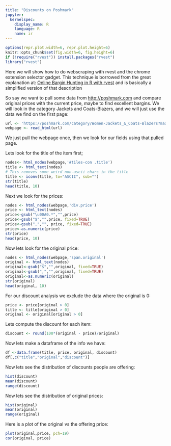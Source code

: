 ```yaml
---
title: "Discounts on Poshmark"
jupyter:
  kernelspec:
    display_name: R
    language: R
    name: ir
---
```


```r
options(repr.plot.width=6, repr.plot.height=6)
knitr::opts_chunk$set(fig.width=6, fig.height=6)
if (!require("rvest")) install.packages("rvest")
library("rvest")
```

Here we will show how to do webscraping with rvest and the chrome extension selector gadget. This technique is borrowed from the great explanation at: [Online Bargin Hunting in R with rvest](https://jef.works/blog/2019/01/12/online-bargain-hunting-in-R-with-rvest/) and is basically a simplified version of that description

So say we want to pull some data from [http://poshmark.com](http://poshmark.com) and compare original prices with the current price, maybe to find excellent bargins. We will look in the category Jackets and Coats-Blazers, and we will just use the data we find on the first page: 

```r
url <- 'https://poshmark.com/category/Women-Jackets_&_Coats-Blazers?max_id=1'
webpage <- read_html(url)
```

We just pull the webpage once, then we look for our fields using that pulled page.

Lets look for the title of the item first;

```r
nodes<- html_nodes(webpage,'#tiles-con .title')
title <- html_text(nodes)
# This removes some weird non-ascii chars in the title
title <- iconv(title, to="ASCII", sub="")
str(title)
head(title, 10)
```

Next we look for the prices:

```r
nodes <- html_nodes(webpage,'div.price')
price <- html_text(nodes)
price<-gsub("\u00A0.*","",price)
price<-gsub("$","",price, fixed=TRUE)
price<-gsub(",","", price, fixed=TRUE)
price<-as.numeric(price)
str(price)
head(price, 10)
```

Now lets look for the original price:

```r
nodes <- html_nodes(webpage,'span.original')
original <- html_text(nodes)
original<-gsub("$","",original, fixed=TRUE)
original<-gsub(",","",original, fixed=TRUE)
original<-as.numeric(original)
str(original)
head(original, 10)
```
For our discount analysis we exclude the data where the original is 0:

```r
price <- price[original > 0]
title <- title[original > 0]
original <- original[original > 0]
```

Lets compute the discount for each item:

```r
discount <- round(100*(original - price)/original)
```

Now lets make a dataframe of the info we have:

```r
df <-data.frame(title, price, original, discount)
df[,c("title","original","discount")]
```

Now lets see the distribution of discounts people are offering:

```r
hist(discount)
mean(discount)
range(discount)
```

Now lets see the distribution of original prices:

```r
hist(original)
mean(original)
range(original)
```

Here is a plot of the original vs the offering price:

```r
plot(original,price, pch=19)
cor(original, price)
```

